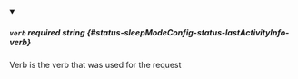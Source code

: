 
<details className="config-field" data-expandable="false" open>
<summary>

##### `verb` <span className="config-field-required" data-required="false">required</span> <span className="config-field-type">string</span> <span className="config-field-default"></span> <span className="config-field-enum"></span> {#status-sleepModeConfig-status-lastActivityInfo-verb}

Verb is the verb that was used for the request

</summary>



</details>
